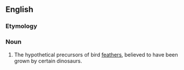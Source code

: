 ==English==
===Etymology===

{{prefix|proto|feather}}



===Noun===
{{en-noun}}

#{{paleontology}} The hypothetical precursors of bird [[feather]]s, believed to have been grown by certain dinosaurs.